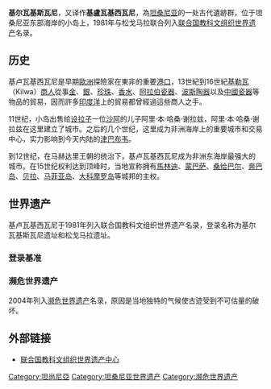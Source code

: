 {{世界遗产概要表
|site_img = Image:Great_Mosque_Kilwa_Interior.jpg
|site_img_capt = 
|site_img_width = 350px
|zh_name = 基尔瓦基斯瓦尼遗址<br />和松戈马拉遗址
|en_name = Ruins of Kilwa Kisiwani and Ruins of Songo Mnara
|fr_name = Ruines de Kilwa Kisiwani et de Songo Mnara
|country = {{TAN}}
|Region = 非洲
|criterion_c = (3)
|rg_year = 1981年
|ex_rg_year = 
|remarks = 
|ID = 144
|map_img =
|map_img_width = 275px
|}}
'''基尔瓦基斯瓦尼'''，又译作'''基盧瓦基西瓦尼'''，為[[坦桑尼亚|坦桑尼亚]]的一处古代遺跡群，位于坦桑尼亚东部海岸的小岛上，1981年与松戈马拉联合列入[[联合国教科文组织|联合国教科文组织]][[世界遗产|世界遗产]]名录。

==历史==
基卢瓦基西瓦尼是早期[[歐洲|歐洲]]探險家在東非的重要[[港口|港口]]，13世紀到16世紀[[基勒瓦|基勒瓦]]（Kilwa）[[商人|商人]]從事[[金|金]]、[[銀|銀]]、[[珍珠|珍珠]]、[[香水|香水]]、[[阿拉伯|阿拉伯]][[瓷器|瓷器]]、[[波斯|波斯]][[陶器|陶器]]以及[[中國瓷器|中國瓷器]]等物品的貿易，因而許多[[印度洋|印度洋]]上的貿易都曾經過這些商人之手。

11世纪，小岛出售给[[设拉子|设拉子]]一位[[沙阿|沙阿]]的儿子阿里·本·哈桑·谢拉兹，阿里·本·哈桑·谢拉兹在这里建立了城市。之后的几个世纪，这里成为非洲海岸上的重要城市和交易中心，实力影响到今天内陆的[[津巴布韦|津巴布韦]]。

到12世纪，在马赫达里王朝的统治下，基卢瓦基西瓦尼成为非洲东海岸最强大的城市。在15世纪权利达到顶峰时，当地宣称拥有[[馬林迪|馬林迪]]、[[蒙巴萨|蒙巴萨]]、[[桑给巴尔|桑给巴尔]]、[[奔巴岛|奔巴岛]]、[[贝拉|贝拉]]、[[马菲亚岛|马菲亚岛]]、[[大科摩罗岛|大科摩罗岛]]等城邦的主权。

==世界遗产==
基卢瓦基西瓦尼于1981年列入联合国教科文组织世界遗产名录，登录名称为基尔瓦基斯瓦尼遗址和松戈马拉遗址。
===登录基准===
{{世界遗产基准|3}}

===濒危世界遗产===
2004年列入[[濒危世界遗产|濒危世界遗产]]名录，原因是当地独特的气候使古迹受到不可估量的破坏。

==外部链接==
* [http://whc.unesco.org/en/list/144 联合国教科文组织世界遗产中心] {{Wayback|url=http://whc.unesco.org/en/list/144 |date=20181224215100 }}

{{坦桑尼亚世界遗产}}

[[Category:坦尚尼亞|Category:坦尚尼亞]]
[[Category:坦桑尼亚世界遗产|Category:坦桑尼亚世界遗产]]
[[Category:濒危世界遗产|Category:濒危世界遗产]]